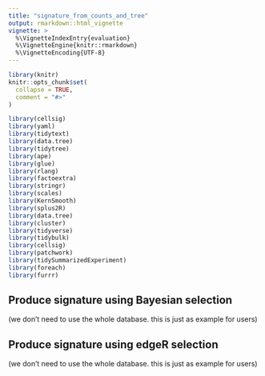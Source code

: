 ```yaml
---
title: "signature_from_counts_and_tree"
output: rmarkdown::html_vignette
vignette: >
  %\VignetteIndexEntry{evaluation}
  %\VignetteEngine{knitr::rmarkdown}
  %\VignetteEncoding{UTF-8}
---
```


```r
library(knitr)
knitr::opts_chunk$set(
  collapse = TRUE,
  comment = "#>"
)

library(cellsig)
library(yaml)
library(tidytext)
library(data.tree)
library(tidytree)
library(ape)
library(glue)
library(rlang)
library(factoextra)
library(stringr)
library(scales)
library(KernSmooth)
library(splus2R)
library(data.tree)
library(cluster)
library(tidyverse)
library(tidybulk)
library(cellsig)
library(patchwork)
library(tidySummarizedExperiment)
library(foreach)
library(furrr)

```

## Produce signature using Bayesian selection

(we don't need to use the whole database. this is just as example for users)

## Produce signature using edgeR selection

(we don't need to use the whole database. this is just as example for users)
